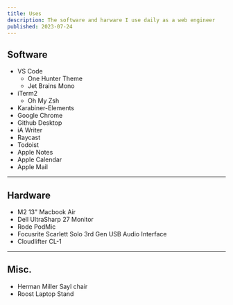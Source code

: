 ```yaml
---
title: Uses
description: The software and harware I use daily as a web engineer
published: 2023-07-24
---
```


## Software

- VS Code
  - One Hunter Theme
  - Jet Brains Mono
- iTerm2
  - Oh My Zsh
- Karabiner-Elements
- Google Chrome
- Github Desktop
- iA Writer
- Raycast
- Todoist
- Apple Notes
- Apple Calendar
- Apple Mail

---

## Hardware

- M2 13" Macbook Air
- Dell UltraSharp 27 Monitor
- Rode PodMic
- Focusrite Scarlett Solo 3rd Gen USB Audio Interface
- Cloudlifter CL-1

---

## Misc.

- Herman Miller Sayl chair
- Roost Laptop Stand

